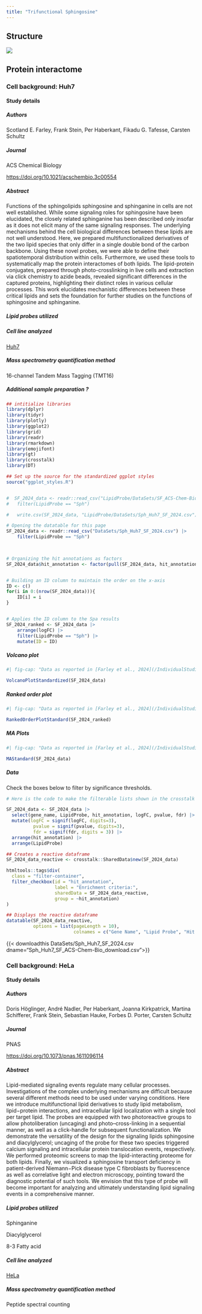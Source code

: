 ```yaml
---
title: "Trifunctional Sphingosine"
---
```




## Structure

![](/LipidProbe/Structures/SphingosineStructure.png)

## Protein interactome

### Cell background: Huh7

::: {.callout-note collapse="true"}

#### Study details

##### Authors
Scotland E. Farley, Frank Stein, Per Haberkant, Fikadu G. Tafesse, Carsten Schultz


##### Journal
ACS Chemical Biology

<https://doi.org/10.1021/acschembio.3c00554>{target="_blank"}

##### Abstract

Functions of the sphingolipids sphingosine and sphinganine in cells are not well established. While some signaling roles for sphingosine have been elucidated, the closely related sphinganine has been described only insofar as it does not elicit many of the same signaling responses. The underlying mechanisms behind the cell biological differences between these lipids are not well understood. Here, we prepared multifunctionalized derivatives of the two lipid species that only differ in a single double bond of the carbon backbone. Using these novel probes, we were able to define their spatiotemporal distribution within cells. Furthermore, we used these tools to systematically map the protein interactomes of both lipids. The lipid-protein conjugates, prepared through photo-crosslinking in live cells and extraction via click chemistry to azide beads, revealed significant differences in the captured proteins, highlighting their distinct roles in various cellular processes. This work elucidates mechanistic differences between these critical lipids and sets the foundation for further studies on the functions of sphingosine and sphinganine.

##### Lipid probes utilized

##### Cell line analyzed

[Huh7](https://huh7.com){target="_blank"}

##### Mass spectrometry quantification method

16-channel Tandem Mass Tagging (TMT16)

##### Additional sample preparation <span class="help-symbol" title="e.g. sub-cellular fractionation, depletion, etc.">?</span>
:::


::: {.panel-tabset}

<!-- Data wrangling to make the plots -->

```r
## intitialize libraries
library(dplyr)
library(tidyr)
library(plotly)
library(ggplot2)
library(grid)
library(readr)
library(rmarkdown)
library(emojifont)
library(gt)
library(crosstalk)
library(DT)

## Set up the source for the standardized ggplot styles
source("ggplot_styles.R")


#  SF_2024_data <- readr::read_csv("LipidProbe/DataSets/SF_ACS-Chem-Bio_2024_download.csv") |>
#  	filter(LipidProbe == "Sph")

# 	write.csv(SF_2024_data, "LipidProbe/DataSets/Sph_Huh7_SF_2024.csv")

# Opening the datatable for this page
SF_2024_data <- readr::read_csv("DataSets/Sph_Huh7_SF_2024.csv") |>
	filter(LipidProbe == "Sph")

	

# Organizing the hit annotations as factors
SF_2024_data$hit_annotation <- factor(pull(SF_2024_data, hit_annotation), levels = c("enriched hit", "hit", "enriched candidate", "candidate", "no hit", "NA"), ordered = TRUE)


# Building an ID column to maintain the order on the x-axis
ID <- c()
for(i in 0:(nrow(SF_2024_data))){
	ID[i] = i
}


# Applies the ID column to the Spa results
SF_2024_ranked <- SF_2024_data |>
    arrange(logFC) |>
	filter(LipidProbe == "Sph") |>
	mutate(ID = ID) 

```

##### Volcano plot

:::{.border}
```r
#| fig-cap: "Data as reported in [Farley et al., 2024](/IndividualStudies/SF_2024.qmd). Black proteins are unenriched or depleted in the presence of probe, Purple enriched candidates are defined as proteins with a false discovery rate less than 0.2 and a fold change of at least 1.5-fold, and Orange enriched hits are defined as proteins with a false discovery rate less than 0.05 and a fold change of at least 2-fold in the +UV over the -UV)."

VolcanoPlotStandardized(SF_2024_data)
```
:::

##### Ranked order plot

:::{.border}
```r
#| fig-cap: "Data as reported in [Farley et al., 2024](/IndividualStudies/SF_2024.qmd). Black proteins are unenriched or depleted in the presence of probe, Purple enriched candidates are defined as proteins with a false discovery rate less than 0.2 and a fold change of at least 1.5-fold, and Orange enriched hits are defined as proteins with a false discovery rate less than 0.05 and a fold change of at least 2-fold in the +UV over the -UV)."

RankedOrderPlotStandard(SF_2024_ranked)
```
:::


##### MA Plots

:::{.border}
```r
#| fig-cap: "Data as reported in [Farley et al., 2024](/IndividualStudies/SF_2024.qmd). Black proteins are unenriched or depleted in the presence of probe, Purple enriched candidates are defined as proteins with a false discovery rate less than 0.2 and a fold change of at least 1.5-fold, and Orange enriched hits are defined as proteins with a false discovery rate less than 0.05 and a fold change of at least 2-fold in the +UV over the -UV)."

MAStandard(SF_2024_data)

```
:::

##### Data

Check the boxes below to filter by significance thresholds.

:::{.border}
```r

# Here is the code to make the filterable lists shown in the crosstalk table below

SF_2024_data <- SF_2024_data |>
  select(gene_name, LipidProbe, hit_annotation, logFC, pvalue, fdr) |>
  mutate(logFC = signif(logFC, digits=3),
          pvalue = signif(pvalue, digits=3),
          fdr = signif(fdr, digits = 3)) |>
  arrange(hit_annotation) |>
  arrange(LipidProbe)

## Creates a reactive dataframe
SF_2024_data_reactive <- crosstalk::SharedData$new(SF_2024_data)

htmltools::tags$div(
  class = "filter-container",
  filter_checkbox(id = "hit_annotation",
                  label = "Enrichment criteria:", 
                  sharedData = SF_2024_data_reactive,
                  group = ~hit_annotation)
)

## Displays the reactive dataframe
datatable(SF_2024_data_reactive, 
          options = list(pageLength = 10),
                         colnames = c("Gene Name", "Lipid Probe", "Hit Annotation", "LogFC", "p value", "FDR"))

```
:::


{{< downloadthis DataSets/Sph_Huh7_SF_2024.csv dname="Sph_Huh7_SF_ACS-Chem-Bio_download.csv">}}

:::

### Cell background: HeLa


::: {.callout-note collapse="true"}

#### Study details

##### Authors

Doris Höglinger, André Nadler,  Per Haberkant, Joanna Kirkpatrick, Martina Schifferer, Frank Stein, Sebastian Hauke, Forbes D. Porter, Carsten Schultz

##### Journal

PNAS

<https://doi.org/10.1073/pnas.1611096114>{target="_blank"}

##### Abstract

Lipid-mediated signaling events regulate many cellular processes. Investigations of the complex underlying mechanisms are difficult because several different methods need to be used under varying conditions. Here we introduce multifunctional lipid derivatives to study lipid metabolism, lipid−protein interactions, and intracellular lipid localization with a single tool per target lipid. The probes are equipped with two photoreactive groups to allow photoliberation (uncaging) and photo–cross-linking in a sequential manner, as well as a click-handle for subsequent functionalization. We demonstrate the versatility of the design for the signaling lipids sphingosine and diacylglycerol; uncaging of the probe for these two species triggered calcium signaling and intracellular protein translocation events, respectively. We performed proteomic screens to map the lipid-interacting proteome for both lipids. Finally, we visualized a sphingosine transport deficiency in patient-derived Niemann−Pick disease type C fibroblasts by fluorescence as well as correlative light and electron microscopy, pointing toward the diagnostic potential of such tools. We envision that this type of probe will become important for analyzing and ultimately understanding lipid signaling events in a comprehensive manner.

##### Lipid probes utilized

Sphinganine

Diacylglycerol

8-3 Fatty acid

##### Cell line analyzed

[HeLa](https://www.atcc.org/products/ccl-2){target="_blank"} 

##### Mass spectrometry quantification method

Peptide spectral counting

:::